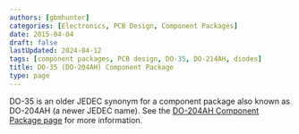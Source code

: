```yaml
---
authors: [gbmhunter]
categories: [Electronics, PCB Design, Component Packages]
date: 2015-04-04
draft: false
lastUpdated: 2024-04-12
tags: [component packages, PCB design, DO-35, DO-214AH, diodes]
title: DO-35 (DO-204AH) Component Package
type: page
---
```



DO-35 is an older JEDEC synonym for a component package also known as DO-204AH (a newer JEDEC name). See the [DO-204AH Component Package page](/pcb-design/component-packages/do-204ah-component-package/) for more information.
